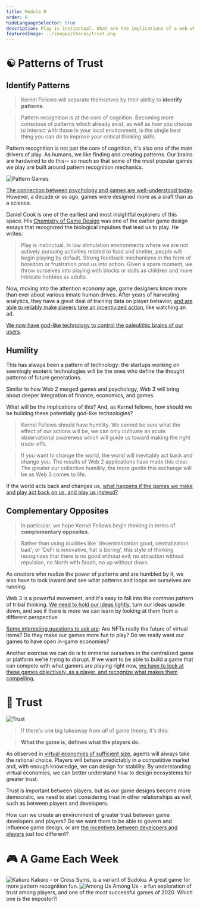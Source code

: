 ```yaml
---
title: Module 0
order: 0
hideLanguageSelector: true
description: Play is instinctual. What are the implications of a web which integrates more deeply finance, economics, and games?
featuredImage: ../images/shares/trust.png
---
```


# ☯ Patterns of Trust

## Identify Patterns

> Kernel Fellows will separate themselves by their ability to **identify patterns**.

> Pattern recognition is at the core of cognition. Becoming more conscious of patterns which already exist, as well as how you choose to interact with those in your local environment, is the single best thing you can do to improve your critical thinking skills.

Pattern recognition is not just the core of cognition, it's also one of the main drivers of play. As humans, we like finding and creating patterns. Our brains are hardwired to do this-- so much so that some of the most popular games we play are built around pattern recognition mechanics.

![Pattern Games](/images/gaming-img/patterngames.png)

[The connection between psychology and games are well-understood today](/track-gaming/module-0/crafted/#engines-of-play). However, a decade or so ago, games were designed more as a craft than as a science.

Daniel Cook is one of the earliest and most insightful explorers of this space. His [Chemistry of Game Design](/track-gaming/module-0/crafted.md#chemistry-of-game-design) was one of the earlier game design essays that recognized the biological impulses that lead us to play. He writes:

> Play is instinctual. In low stimulation environments where we are not actively pursuing activities related to food and shelter, people will begin playing by default. Strong feedback mechanisms in the form of boredom or frustration prod us into action. Given a spare moment, we throw ourselves into playing with blocks or dolls as children and more intricate hobbies as adults.

Now, moving into the attention economy age, game designers know more than ever about various innate human drives. After years of harvesting analytics, they have a great deal of training data on player behavior, [and are able to reliably make players take an incentivized action](/track-gaming/module-0/curated/#deconstructor-of-fun), like watching an ad.

[We now have god-like technology to control the paleolithic brains of our users](/track-gaming/module-0/curated.md#two-millon-years-in-two-hours-a-conversation-with-yuval-noah-harari).

## Humility

This has always been a pattern of technology: the startups working on seemingly esoteric technologies will be the ones who define the thought patterns of future generations.

Similar to how Web 2 merged games and psychology, Web 3 will bring about deeper integration of finance, economics, and games. 

What will be the implications of this? And, as Kernel fellows, how should we be building these potentially god-like technologies?

> Kernel Fellows should have humility. We cannot be sure what the effect of our actions will be, we can only cultivate an acute observational awareness which will guide us toward making the right trade-offs.

> If you want to change the world, the world will inevitably act back and change you. The results of Web 2 applications have made this clear. The greater our collective humility, the more gentle this exchange will be as Web 3 comes to life.

If the world acts back and changes us, [what happens if the games we make and play act back on us, and play us instead?](/track-gaming/module-0/curated.md#a-game-designers-analysis-of-qanon)

## Complementary Opposites

> In particular, we hope Kernel Fellows begin thinking in terms of **complementary opposites**.

> Rather than using dualities like 'decentralization good, centralization bad'; or 'DeFi is innovative, fiat is boring', this style of thinking recognizes that there is no good without evil; no attraction without repulsion, no North with South, no up without down.

As creators who realize the power of patterns and are humbled by it, we also have to look inward and see what patterns and loops we ourselves are running. 

Web 3 is a powerful movement, and it's easy to fall into the common pattern of tribal thinking. [We need to hold our ideas lightly](/track-gaming/module-0/curated.md#a-theory-of-everything), turn our ideas upside down, and see if there is more we can learn by looking at them from a different perspective.

[Some interesting questions to ask are](/track-gaming/module-0/crafted.md#stuffed-blocks): Are NFTs really the future of virtual items? Do they make our games more fun to play? Do we really want our games to have open in-game economies? 

Another exercise we can do is to immerse ourselves in the centralized game or platform we're trying to disrupt. If we want to be able to build a game that can compete with what gamers are playing right now, [we have to look at these games objectively, as a player, and recognize what makes them compelling.](/track-gaming/module-0/crafted.md#web-3-game-counterparts)


# 🤺 Trust

![Trust](/images/gaming-img/trust.png)

> If there's one big takeaway from *all* of game theory, it's this:

> **What the game is, defines what the players do.**

As observed in [virtual economies of sufficient size](/track-gaming/module-0/curated.md#virtual-economies-design-and-analysis), agents will always take the rational choice. Players will behave predictably in a competitive market and, with enough knowledge, we can design for stability. By understanding virtual economies, we can better understand how to design ecosystems for greater trust.

Trust is important between players, but as our game designs become more democratic, we need to start considering trust in other relationships as well, such as between players and developers.

How can we create an environment of greater trust between game developers and players? Do we want them to be able to govern and influence game design, or are [the incentives between developers and players](/track-gaming/module-0/crafted.md#ttvdrandoks-review-of-eve-online) just too different?

# 🎮 A Game Each Week

<Link to="https://play.google.com/store/apps/details?id=com.pinkpointer.kakuro"><Image src="/images/gaming-img/kakuro.png" alt="Kakuro" /></Link>

<Link to="https://play.google.com/store/apps/details?id=com.pinkpointer.kakuro">Kakuro</Link> - or Cross Sums, is a variant of Sudoku. A great game for more pattern recognition fun.

<Link to="https://play.google.com/store/apps/details?id=com.innersloth.spacemafia&hl=en&gl=US"><Image src="/images/gaming-img/amongus.png" alt="Among Us" /></Link>

<Link to="https://play.google.com/store/apps/details?id=com.innersloth.spacemafia&hl=en&gl=US">Among Us</Link> - a fun exploration of trust among players, and one of the most successful games of 2020. Which one is the impostor?!